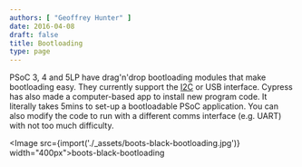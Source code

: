 ```yaml
---
authors: [ "Geoffrey Hunter" ]
date: 2016-04-08
draft: false
title: Bootloading
type: page
---
```



PSoC 3, 4 and 5LP have drag'n'drop bootloading modules that make bootloading easy. They currently support the [I2C](/electronics/communication-protocols/i2c-communication-protocol/) or USB interface. Cypress has also made a computer-based app to install new program code. It literally takes 5mins to set-up a bootloadable PSoC application. You can also modify the code to run with a different comms interface (e.g. UART) with not too much difficulty.

<Image src={import('./_assets/boots-black-bootloading.jpg')} width="400px">boots-black-bootloading</Image>
